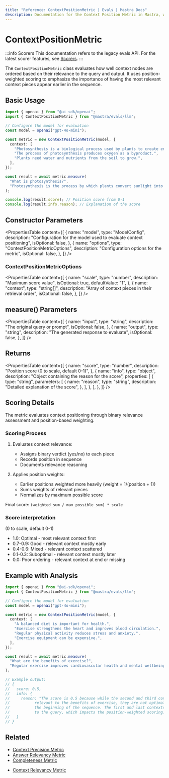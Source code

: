 ```yaml
---
title: "Reference: ContextPositionMetric | Evals | Mastra Docs"
description: Documentation for the Context Position Metric in Mastra, which evaluates the ordering of context nodes based on their relevance to the query and output.
---
```



# ContextPositionMetric

:::info Scorers
This documentation refers to the legacy evals API. For the latest scorer features, see [Scorers](/docs/scorers/overview).
:::

The `ContextPositionMetric` class evaluates how well context nodes are ordered based on their relevance to the query and output. It uses position-weighted scoring to emphasize the importance of having the most relevant context pieces appear earlier in the sequence.

## Basic Usage

```typescript
import { openai } from "@ai-sdk/openai";
import { ContextPositionMetric } from "@mastra/evals/llm";

// Configure the model for evaluation
const model = openai("gpt-4o-mini");

const metric = new ContextPositionMetric(model, {
  context: [
    "Photosynthesis is a biological process used by plants to create energy from sunlight.",
    "The process of photosynthesis produces oxygen as a byproduct.",
    "Plants need water and nutrients from the soil to grow.",
  ],
});

const result = await metric.measure(
  "What is photosynthesis?",
  "Photosynthesis is the process by which plants convert sunlight into energy.",
);

console.log(result.score); // Position score from 0-1
console.log(result.info.reason); // Explanation of the score
```

## Constructor Parameters

<PropertiesTable
  content={[
    {
      name: "model",
      type: "ModelConfig",
      description:
        "Configuration for the model used to evaluate context positioning",
      isOptional: false,
    },
    {
      name: "options",
      type: "ContextPositionMetricOptions",
      description: "Configuration options for the metric",
      isOptional: false,
    },
  ]}
/>

### ContextPositionMetricOptions

<PropertiesTable
  content={[
    {
      name: "scale",
      type: "number",
      description: "Maximum score value",
      isOptional: true,
      defaultValue: "1",
    },
    {
      name: "context",
      type: "string[]",
      description: "Array of context pieces in their retrieval order",
      isOptional: false,
    },
  ]}
/>

## measure() Parameters

<PropertiesTable
  content={[
    {
      name: "input",
      type: "string",
      description: "The original query or prompt",
      isOptional: false,
    },
    {
      name: "output",
      type: "string",
      description: "The generated response to evaluate",
      isOptional: false,
    },
  ]}
/>

## Returns

<PropertiesTable
  content={[
    {
      name: "score",
      type: "number",
      description: "Position score (0 to scale, default 0-1)",
    },
    {
      name: "info",
      type: "object",
      description: "Object containing the reason for the score",
      properties: [
        {
          type: "string",
          parameters: [
            {
              name: "reason",
              type: "string",
              description: "Detailed explanation of the score",
            },
          ],
        },
      ],
    },
  ]}
/>

## Scoring Details

The metric evaluates context positioning through binary relevance assessment and position-based weighting.

### Scoring Process

1. Evaluates context relevance:

   - Assigns binary verdict (yes/no) to each piece
   - Records position in sequence
   - Documents relevance reasoning

2. Applies position weights:
   - Earlier positions weighted more heavily (weight = 1/(position + 1))
   - Sums weights of relevant pieces
   - Normalizes by maximum possible score

Final score: `(weighted_sum / max_possible_sum) * scale`

### Score interpretation

(0 to scale, default 0-1)

- 1.0: Optimal - most relevant context first
- 0.7-0.9: Good - relevant context mostly early
- 0.4-0.6: Mixed - relevant context scattered
- 0.1-0.3: Suboptimal - relevant context mostly later
- 0.0: Poor ordering - relevant context at end or missing

## Example with Analysis

```typescript
import { openai } from "@ai-sdk/openai";
import { ContextPositionMetric } from "@mastra/evals/llm";

// Configure the model for evaluation
const model = openai("gpt-4o-mini");

const metric = new ContextPositionMetric(model, {
  context: [
    "A balanced diet is important for health.",
    "Exercise strengthens the heart and improves blood circulation.",
    "Regular physical activity reduces stress and anxiety.",
    "Exercise equipment can be expensive.",
  ],
});

const result = await metric.measure(
  "What are the benefits of exercise?",
  "Regular exercise improves cardiovascular health and mental wellbeing.",
);

// Example output:
// {
//   score: 0.5,
//   info: {
//     reason: "The score is 0.5 because while the second and third contexts are highly
//           relevant to the benefits of exercise, they are not optimally positioned at
//           the beginning of the sequence. The first and last contexts are not relevant
//           to the query, which impacts the position-weighted scoring."
//   }
// }
```

## Related

- [Context Precision Metric](./context-precision)
- [Answer Relevancy Metric](./answer-relevancy)
- [Completeness Metric](./completeness)

* [Context Relevancy Metric](./context-relevancy)
